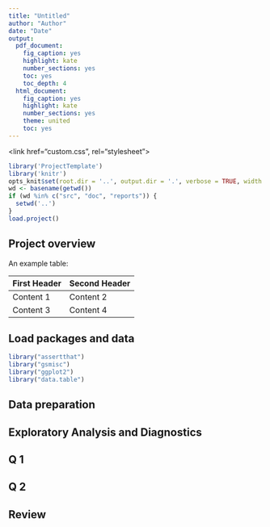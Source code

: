 ```yaml
---
title: "Untitled"
author: "Author"
date: "Date"
output:
  pdf_document:
    fig_caption: yes
    highlight: kate
    number_sections: yes
    toc: yes
    toc_depth: 4
  html_document:
    fig_caption: yes
    highlight: kate
    number_sections: yes
    theme: united
    toc: yes
---
```


<link href="custom.css", rel="stylesheet">

```r
library('ProjectTemplate')
library('knitr')
opts_knit$set(root.dir = '..', output.dir = '.', verbose = TRUE, width = 80)
wd <- basename(getwd())
if (wd %in% c("src", "doc", "reports")) {
  setwd('..')
}
load.project()
```

## Project overview

An example table:

First Header | Second Header
-------------|--------------
Content 1    | Content 2
Content 3    | Content 4

## Load packages and data
```r
library("assertthat")
library("gsmisc")
library("ggplot2")
library("data.table")

```

## Data preparation 

## Exploratory Analysis and Diagnostics

## Q 1

## Q 2

## Review



